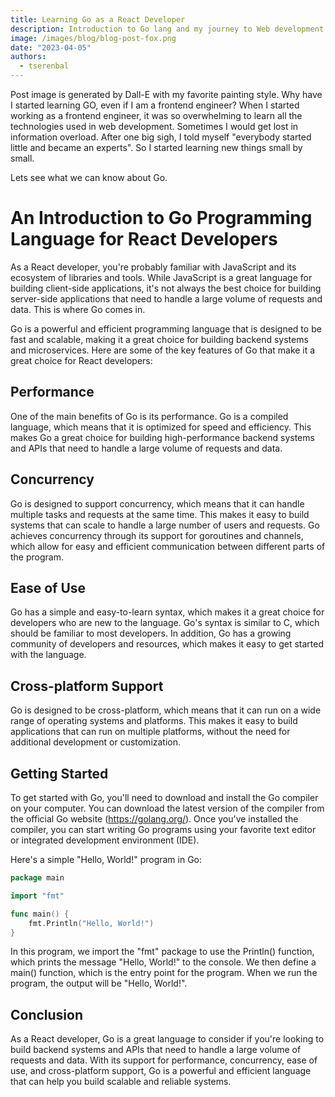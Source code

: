 ```yaml
---
title: Learning Go as a React Developer
description: Introduction to Go lang and my journey to Web development.
image: /images/blog/blog-post-fox.png
date: "2023-04-05"
authors:
  - tserenbal
---
```

Post image is generated by Dall-E with my favorite painting style.
<Callout>
 Why have I started learning GO, even if I am a frontend engineer?
 When I started working as a frontend engineer, it was so overwhelming to learn all the technologies used in web development. Sometimes I would get lost in information overload.
 After one big sigh, I told myself "everybody started little and became an experts". So I started learning new things small by small.

 Lets see what we can know about Go.
 
</Callout>


# An Introduction to Go Programming Language for React Developers

As a React developer, you're probably familiar with JavaScript and its ecosystem of libraries and tools. While JavaScript is a great language for building client-side applications, it's not always the best choice for building server-side applications that need to handle a large volume of requests and data. This is where Go comes in.

Go is a powerful and efficient programming language that is designed to be fast and scalable, making it a great choice for building backend systems and microservices. Here are some of the key features of Go that make it a great choice for React developers:

## Performance

One of the main benefits of Go is its performance. Go is a compiled language, which means that it is optimized for speed and efficiency. This makes Go a great choice for building high-performance backend systems and APIs that need to handle a large volume of requests and data.

## Concurrency

Go is designed to support concurrency, which means that it can handle multiple tasks and requests at the same time. This makes it easy to build systems that can scale to handle a large number of users and requests. Go achieves concurrency through its support for goroutines and channels, which allow for easy and efficient communication between different parts of the program.

## Ease of Use

Go has a simple and easy-to-learn syntax, which makes it a great choice for developers who are new to the language. Go's syntax is similar to C, which should be familiar to most developers. In addition, Go has a growing community of developers and resources, which makes it easy to get started with the language.

## Cross-platform Support

Go is designed to be cross-platform, which means that it can run on a wide range of operating systems and platforms. This makes it easy to build applications that can run on multiple platforms, without the need for additional development or customization.

## Getting Started

To get started with Go, you'll need to download and install the Go compiler on your computer. You can download the latest version of the compiler from the official Go website (https://golang.org/). Once you've installed the compiler, you can start writing Go programs using your favorite text editor or integrated development environment (IDE).

Here's a simple "Hello, World!" program in Go:


```go
package main

import "fmt"

func main() {
    fmt.Println("Hello, World!")
}
```


In this program, we import the "fmt" package to use the Println() function, which prints the message "Hello, World!" to the console. We then define a main() function, which is the entry point for the program. When we run the program, the output will be "Hello, World!".

## Conclusion

As a React developer, Go is a great language to consider if you're looking to build backend systems and APIs that need to handle a large volume of requests and data. With its support for performance, concurrency, ease of use, and cross-platform support, Go is a powerful and efficient language that can help you build scalable and reliable systems.
